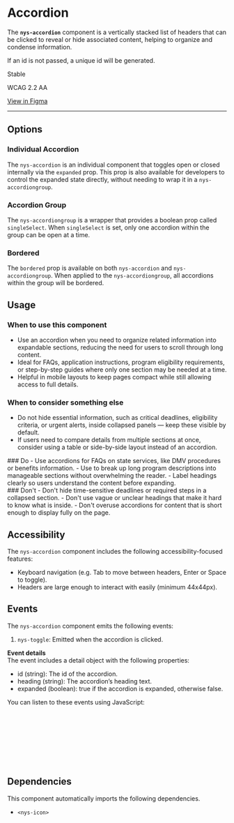 
<Meta of={NysAccordionStories} title="Components/Accordion/Documentation" />

# Accordion

The **`nys-accordion`** component is a vertically stacked list of headers that can be clicked to reveal or hide associated content, helping to organize and condense information.

If an id is not passed, a unique id will be generated.

<p className="pill pill--stable">Stable</p>

<p className="pill pill--wcag">WCAG 2.2 AA</p>

<p className="pill pill--uikit">
	<a href="https://www.figma.com/design/TODO/add/url" target="_blank">View in Figma</a>
</p>

---

<Canvas of={NysAccordionStories.Basic} />

<Controls />

## Options

### Individual Accordion
The `nys-accordion` is an individual component that toggles open or closed internally via the `expanded` prop.
This prop is also available for developers to control the expanded state directly, without needing to wrap it in a `nys-accordiongroup`.
<Canvas of={NysAccordionStories.IndividualAccordion} />

### Accordion Group
The `nys-accordiongroup` is a wrapper that provides a boolean prop called `singleSelect`.
When `singleSelect` is set, only one accordion within the group can be open at a time.
<Canvas of={NysAccordionStories.AccordionGroup} />


### Bordered
The `bordered` prop is available on both `nys-accordion` and `nys-accordiongroup`.
When applied to the `nys-accordiongroup`, all accordions within the group will be bordered.
<Canvas of={NysAccordionStories.Bordered} />

## Usage

### When to use this component
- Use an accordion when you need to organize related information into expandable sections, reducing the need for users to scroll through long content.
- Ideal for FAQs, application instructions, program eligibility requirements, or step-by-step guides where only one section may be needed at a time.
- Helpful in mobile layouts to keep pages compact while still allowing access to full details.

### When to consider something else
- Do not hide essential information, such as critical deadlines, eligibility criteria, or urgent alerts, inside collapsed panels — keep these visible by default.
- If users need to compare details from multiple sections at once, consider using a table or side-by-side layout instead of an accordion.

<div className="nys-grid-row nys-grid-gap-lg">
  <div className="nys-mobile-lg:nys-grid-col">
    <div className="usage-card usage-card--do">
      ### <nys-icon name="check_circle" color="var(--nys-color-success)" /> Do
      - Use accordions for FAQs on state services, like DMV procedures or benefits information.
      - Use to break up long program descriptions into manageable sections without overwhelming the reader.
      - Label headings clearly so users understand the content before expanding.
    </div>
  </div>
  <div className="nys-mobile-lg:nys-grid-col">
    <div className="usage-card usage-card--dont">
      ### <nys-icon name="error" color="var(--nys-color-danger)" /> Don't
      - Don't hide time-sensitive deadlines or required steps in a collapsed section.
      - Don't use vague or unclear headings that make it hard to know what is inside.
      - Don't overuse accordions for content that is short enough to display fully on the page.
    </div>
  </div>
</div>

## Accessibility

The `nys-accordion` component includes the following accessibility-focused features:

- Keyboard navigation (e.g. Tab to move between headers, Enter or Space to toggle).
- Headers are large enough to interact with easily (minimum 44x44px).


## Events

The `nys-accordion` component emits the following events:

1. `nys-toggle`: Emitted when the accordion is clicked.

**Event details** \
The event includes a detail object with the following properties:
- id (string): The id of the accordion.
- heading (string): The accordion’s heading text.
- expanded (boolean): true if the accordion is expanded, otherwise false.

You can listen to these events using JavaScript:

```js
// Select the accordion component
const accordion = document.querySelector("nys-accordion");

// Listen for the 'nys-toggle' event
accordion.addEventListener("nys-toggle", () => {
	console.log("Accordion toggled");
	console.log("Accordion details:", event.detail);
});
```

## Dependencies

This component automatically imports the following dependencies.

- `<nys-icon>`
